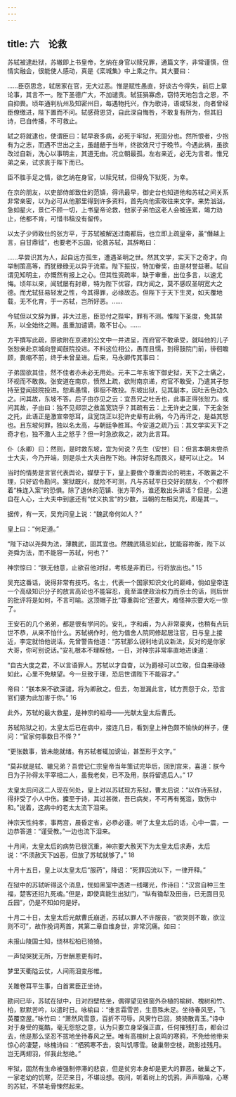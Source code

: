 ```yaml
---
---
---
```

title: 六　论救
---




苏轼被逮赴狱，苏辙即上书皇帝，乞纳在身官以赎兄罪，通篇文字，非常谨慎，但情实融会，很能使人感动，真是《栾城集》中上乘之作。其大要曰：

……臣窃思念，轼居家在官，无大过恶。惟是赋性愚直，好谈古今得失，前后上章论事，其言不一。陛下圣德广大，不加谴责。轼狂狷寡虑，窃恃天地包含之恩，不自抑畏。顷年通判杭州及知密州日，每遇物托兴，作为歌诗，语或轻发，向者曾经臣僚缴进，陛下置而不问。轼感荷恩贷，自此深自悔咎，不敢复有所为，但其旧诗，已自传播，不可救止。

轼之将就逮也，使谓臣曰：轼早衰多病，必死于牢狱，死固分也。然所恨者，少抱有为之志，而遇不世出之主，虽龃龉于当年，终欲效尺寸于晚节。今遇此祸，虽欲改过自新，洗心以事明主，其道无由。况立朝最孤，左右亲近，必无为言者。惟兄弟之亲，试求哀于陛下而已。

臣不胜手足之情，欲乞纳在身官，以赎兄轼，但得免下狱死，为幸。



在京的朋友，以吏部侍郎致仕的范镇，得讯最早，御史台也知道他和苏轼之间关系非常亲密，以为必可从他那里得到许多资料，首先向他索取往来文字。来势汹汹，急如星火，景仁不顾一切，上书皇帝论救，他家子弟怕这老人会被连累，竭力劝止，他都不肯，可惜书稿没有留传。

以太子少师致仕的张方平，于苏轼被解送过南都后，也立即上疏皇帝，虽“僭越上言，自甘鼎钺”，也要老不忘国，论救苏轼，其辞略曰：

……早尝识其为人，起自远方孤生，遭遇圣明之世。然其文学，实天下之奇才。向举制策高等，而犹碌碌无以异于流辈。陛下振拔，特加眷奖，由是材誉益著。轼自谓见知明主，亦慨然有报上之心。但其性资疏率，缺于审重，出位多言，以速尤悔。顷年以来，闻轼屡有封章，特为陛下优容，四方闻之，莫不感叹圣明宽大之德。而尤轼狂易轻发之性，今其得罪，必缘故态。但陛下于天下生灵，如天覆地载，无不化育，于一苏轼，岂所好恶。……

今轼但以文辞为罪，非大过恶，臣恐付之狴牢，罪有不测。惟陛下圣度，免其禁系，以全始终之赐。虽重加谴谪，敢不甘心。……



方平撰写此疏，原欲附在京递的公文中一并进呈，而府官不敢承受，就叫他的儿子张恕亲赴京城向登闻鼓院投进。不料这位相公，愚而且懦，到得鼓院门前，徘徊瞻顾，畏缩不前，终于未曾呈进。后来，马永卿传其事曰：

子弟固欲其佳，然不佳者亦未必无用处。元丰二年东坡下御史狱，天下之士痛之，环视而不敢救。张安道在南京，愤然上疏，欲附南京递，府官不敢受，乃遣其子恕持至登闻鼓院投进。恕素愚懦，徘徊不敢投。东坡出狱，见其副本，因吐舌色动久之。问其故，东坡不答。后子由亦见之云：宜吾兄之吐舌也，此事正得张恕力。或问其故，子由曰：独不见郑崇之救盖宽饶乎？其疏有云：上无许史之属，下无金张之托，此语正是激宣帝怒耳，且宽饶正以犯许史辈有此祸，今乃再讦之，是益其怒也。且东坡何罪，独以名太高，与朝廷争胜耳。今安道之疏乃云：其文学实天下之奇才也，独不激人主之怒乎？但一时急欲救之，故为此言耳。

仆（永卿）曰：然则，是时救东坡，宜为何说？先生（安世）曰：但言本朝未尝杀士大夫，今乃开端，则是杀士大夫自陛下始。神宗好名而畏义，疑可以止之。 14



当时的情势是言官代表舆论，媒孽于下，皇上要做个尊重舆论的明主，不敢置之不理，只好诏令勘问。案狱既兴，就险不可测，凡与苏轼平日交好的朋友，个个都怀着“株连入案”的恐惧。除了退休的范镇、张方平外，谁还敢出头讲话？但是，公道自在人心，士大夫中到底还有“仗义执言”的少数，当朝的左相吴充，即是其一。

据传，有一天，吴充问皇上说：“魏武帝何如人？”

皇上曰：“何足道。”

“陛下动以尧舜为法，薄魏武，固其宜也。然魏武猜忌如此，犹能容祢衡，陛下以尧舜为法，而不能容一苏轼，何也？”

神宗惊曰：“朕无他意，止欲召他对狱，考核是非而已，行将放出也。” 15

吴充这番话，说得非常有技巧。名士，代表一个国家知识文化的巅峰，倘如皇帝连一个高级知识分子的放言高论也不能容忍，竟至滥使政治权力而杀士的话，则后世的批评将是如何，不言可喻。这顶帽子比“尊重舆论”还要大，难怪神宗要大吃一惊了。

王安石的几个弟弟，都是很有学问的。安礼，字和甫，为人非常豪爽，也稍有点玩世不恭，从来不怕什么。苏轼祸作时，他为值舍人院同修起居注官，日与皇上接近，李定就怕他说话，先曾警告他道：“苏轼那么锐利地讥议新法，反对的是你家大哥，你可别说话。”安礼根本不理睬他，一日，对神宗非常率直地进谏道：

“自古大度之君，不以言语罪人。苏轼以才自奋，以为爵禄可以立取，但自来碌碌如此，心里不免觖望。今一旦致于理，恐后世谓陛下不能容才。”

帝曰：“朕本来不欲深谴，将为卿赦之。但去，勿泄漏此言，轼方贾怨于众，恐言官们要为此加害于你。” 16

此外，苏轼的最大救星，是神宗的祖母——光献太皇太后曹氏。

苏轼陷狱之初，太皇太后已在病中，接连几日，看到皇上神色颇不愉快的样子，便问：“官家何事数日不怿？”

“更张数事，皆未能就绪。有苏轼者辄加谤讪，甚至形于文字。”

“莫非就是轼、辙兄弟？吾尝记仁宗皇帝当年策试完毕后，回到宫来，喜道：朕今日为子孙得太平宰相二人，虽我老矣，已不及用，朕将留遗后人。” 17

太皇太后问这二人现在何处，皇上对以苏轼现方系狱，曹太后说：“以作诗系狱，得非受了小人中伤。攈至于诗，其过甚微，吾已病矣，不可再有冤滥，致伤中和。”说着，这病中的老太太流下泪来。

神宗天性纯孝，事两宫，晨昏定省，必恭必谨。听了太皇太后的话，心中一震，一边恭答道：“谨受教。”一边也流下泪来。

十月间，太皇太后的病势已很沉重，神宗要大赦天下为太皇太后求寿，太后说：“不须赦天下凶恶，但放了苏轼就够了。” 18

十月十五日，皇上以太皇太后“服药”，降诏：“死罪囚流以下，一律开释。”

在狱中的苏轼听得这个消息，恍如黑室中透进一线曙光，作诗曰：“汉宫自种三生福，楚客还招九死魂。”但是，即使真能生出狱门，“纵有锄犁及田亩，已无面目见丘园”，仍是不知如何是好。

十月二十日，太皇太后光献曹氏崩逝，苏轼以罪人不许服丧，“欲哭则不敢，欲泣则不可”，故作挽词两首，其第二章自维身世，非常沉痛。如曰：

未报山陵国士知，绕林松柏已猗猗。

一声恸哭犹无所，万世酬恩更有时。

梦里天衢隘云仗，人间雨泪变彤帷。

关雎卷耳平生事，白首累臣正坐诗。



勘问已毕，苏轼在狱中，日对四壁枯坐，偶得望见铁窗外杂植的榆树、槐树和竹、柏，默默苦吟，以遣时日。咏榆曰：“谁言霜雪苦，生意殊未足。坐待春风至，飞英覆空屋。”咏竹曰：“萧然风雪意，百折不可辱。风霁竹已回，猗猗散青玉。”诗中对于身受的冤酷，毫无怨怒之意，认为只要立身坚强正直，任何摧残打击，都会过去，他是那么坚忍不拔地坐待春风之至。唯有高槐树上哀鸣的寒鸦，不免给他带来惊心的凄楚，咏槐诗曰：“栖鸦寒不去，哀叫饥啄雪。破巢带空枝，疏影挂残月。岂无两翅羽，伴我此愁绝。”

牢狱，固然有生命被强制停滞的悲哀，但是贫穷本身却是更大的罪恶，破巢之下，一家老幼的饥寒，茫茫来日，不堪设想。夜间，听着树上的饥鸦，声声聒噪，心寒的苏轼，不禁毛骨悚然起来。